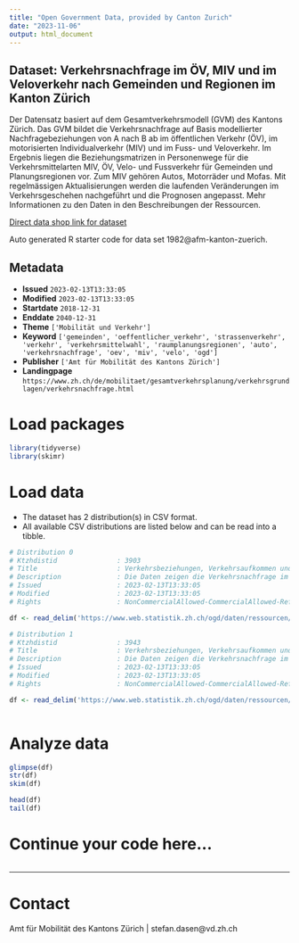```yaml
---
title: "Open Government Data, provided by Canton Zurich"
date: "2023-11-06"
output: html_document
---
```


## Dataset: Verkehrsnachfrage im ÖV, MIV und im Veloverkehr nach Gemeinden und Regionen im Kanton Zürich

Der Datensatz basiert auf dem Gesamtverkehrsmodell (GVM) des Kantons Zürich. Das GVM bildet die Verkehrsnachfrage auf Basis modellierter Nachfragebeziehungen von A nach B ab im öffentlichen Verkehr (ÖV), im motorisierten Individualverkehr (MIV) und im Fuss- und Veloverkehr. Im Ergebnis liegen die Beziehungsmatrizen in Personenwege für die Verkehrsmittelarten MIV, ÖV, Velo- und Fussverkehr für Gemeinden und Planungsregionen vor. Zum MIV gehören Autos, Motorräder und Mofas. Mit regelmässigen Aktualisierungen werden die laufenden Veränderungen im Verkehrsgeschehen nachgeführt und die Prognosen angepasst. Mehr Informationen zu den Daten in den Beschreibungen der Ressourcen.

[Direct data shop link for dataset](https://www.zh.ch/de/politik-staat/statistik-daten/datenkatalog.html#/datasets/1982@afm-kanton-zuerich)

Auto generated R starter code for data set 1982@afm-kanton-zuerich.

## Metadata

- **Issued** `2023-02-13T13:33:05`
- **Modified** `2023-02-13T13:33:05`
- **Startdate** `2018-12-31`
- **Enddate** `2040-12-31`
- **Theme** `['Mobilität und Verkehr']`
- **Keyword** `['gemeinden', 'oeffentlicher_verkehr', 'strassenverkehr', 'verkehr', 'verkehrsmittelwahl', 'raumplanungsregionen', 'auto', 'verkehrsnachfrage', 'oev', 'miv', 'velo', 'ogd']`
- **Publisher** `['Amt für Mobilität des Kantons Zürich']`
- **Landingpage** `https://www.zh.ch/de/mobilitaet/gesamtverkehrsplanung/verkehrsgrundlagen/verkehrsnachfrage.html`


# Load packages

```r

library(tidyverse)
library(skimr)

```

# Load data

-   The dataset has 2 distribution(s) in CSV format.
-   All available CSV distributions are listed below and can be read into a tibble.

```r

# Distribution 0
# Ktzhdistid               : 3903
# Title                    : Verkehrsbeziehungen, Verkehrsaufkommen und Verkehrsmittelwahl MIV und ÖV nach Gemeinden
# Description              : Die Daten zeigen die Verkehrsnachfrage im öffentlichen Verkehr (‘oev’) und im motorisierten Individualverkehr (‘miv’) als absolutes Verkehrsaufkommen (Summe aller Personenwege an einem durchschnittlichen Werktag (DWV)) und als Modal Split (prozentuale Anteile der Verkehrsmittelarten an allen Personenwegen). Neben den Gemeinden werden auch die Verkehrsbeziehungen von und zu den Nachbarkantonen berücksichtigt ("_gebietart" = Aussenkorridor). ‘quelle_code’ und ‘ziel_code’ entsprechen den BFS-Nummern der Gemeinden zum angegebenen Gebietsstand (‘gebietsstand_jahr’). Die Verkehrsströme können nach Binnenverkehr und nach Quell-Ziel-Verkehr unterschieden. Beginnen und enden die Verkehrsbeziehungen im gleichen Gebiet (Quelle und Ziel sind identisch), handelt es sich um Binnenverkehr. Beginnen die Verkehrsbeziehungen in einem Betrachtungsgebiet und führen nach ausserhalb und umgekehrt so handelt es sich um Quell-Ziel-Verkehr.
# Issued                   : 2023-02-13T13:33:05
# Modified                 : 2023-02-13T13:33:05
# Rights                   : NonCommercialAllowed-CommercialAllowed-ReferenceNotRequired

df <- read_delim('https://www.web.statistik.zh.ch/ogd/daten/ressourcen/KTZH_00001982_00003903.csv')

# Distribution 1
# Ktzhdistid               : 3943
# Title                    : Verkehrsbeziehungen, Verkehrsaufkommen und Verkehrsmittelwahl ÖV, MIV und Velo nach Regionen
# Description              : Die Daten zeigen die Verkehrsnachfrage im öffentlichen Verkehr (‘oev’), im motorisierten Individualverkehr (‘miv’) und mit Velo ('vel') als absolutes Verkehrsaufkommen (Summe aller Personenwege an einem durchschnittlichen Werktag (DWV)) und als Bi- und Tri-Modal Split (prozentuale Anteile der Verkehrsmittelarten an allen Personenwegen). Bi-Modal Split umfasst ÖV und MIV, Tri-Modal Split auch Velo. Neben den Regionen werden auch die Verkehrsbeziehungen von und zu den Nachbarkantonen berücksichtigt ("_gebietart" = Aussenkorridor). ‘quelle_code’ und ‘ziel_code’ entsprechen den BFS-Nummern der Regionen zum angegebenen Gebietsstand (‘gebietsstand_jahr’). Die Verkehrsströme können nach Binnenverkehr und nach Quell-Ziel-Verkehr unterschieden werden. Beginnen und enden die Verkehrsbeziehungen im gleichen Gebiet (Quelle und Ziel sind identisch), handelt es sich um Binnenverkehr. Beginnen die Verkehrsbeziehungen in einem Betrachtungsgebiet und führen nach ausserhalb und umgekehrt so handelt es sich um Quell-Ziel-Verkehr.
# Issued                   : 2023-02-13T13:33:05
# Modified                 : 2023-02-13T13:33:05
# Rights                   : NonCommercialAllowed-CommercialAllowed-ReferenceNotRequired

df <- read_delim('https://www.web.statistik.zh.ch/ogd/daten/ressourcen/KTZH_00001982_00003943.csv')



```

# Analyze data

```r

glimpse(df)
str(df)
skim(df)

head(df)
tail(df)

```

# Continue your code here...

```r

```

------------------------------------------------------------------------

# Contact

Amt für Mobilität des Kantons Zürich | stefan.dasen@vd.zh.ch
